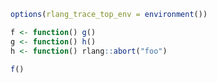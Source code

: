 ```r
options(rlang_trace_top_env = environment())

f <- function() g()
g <- function() h()
h <- function() rlang::abort("foo")
```

```r
f()
```
